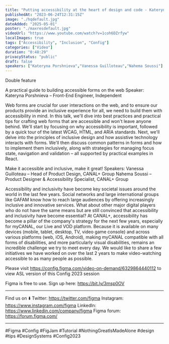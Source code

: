 ```yaml
---
title: "Putting accessibility at the heart of design and code - Kateryna P, Vanessa G, Nahema S(Config 2023)"
publishedAt: "2023-06-24T12:31:15Z"
image: "./hqdefault.jpg"
dateAdded: "2025-05-01"
poster: "./maxresdefault.jpg"
videoUrl: "https://www.youtube.com/watch?v=1coh6DZrfyw"
localImages: true
tags: ["Accessibility", "Inclusion", "Config"]
categories: ["Video"]
duration: "0:48:29"
privacyStatus: "public"
draft: false
speakers: ["Kateryna Porshnieva","Vanessa Guilloteau","Nahema Soussi"]
---
```

Double feature

A practical guide to building accessible forms on the web
Speaker: Kateryna Porshnieva – Front-End Engineer, Independent

Web forms are crucial for user interactions on the web, and to ensure our products provide an inclusive experience for all, we need to build them with accessibility in mind. In this talk, we'll dive into best practices and practical tips for crafting web forms that are accessible and won't leave anyone behind. We'll start by focusing on why accessibility is important, followed by a quick tour of the latest WCAG, HTML, and ARIA standards. Next, we'll delve into the principles of inclusive design and how assistive technology interacts with forms. We'll then discuss common patterns in forms and how to implement them inclusively, along with strategies for managing focus state, navigation and validation – all supported by practical examples in React.

Make it accessible and inclusive, make it great!
Speakers: 
Vanessa Guilloteau – Head of Product Design, CANAL+ Group
Nahema Soussi – Product Designer & Accessibility Specialist, CANAL+ Group

Accessibility and inclusivity have become key societal issues around the world in the last few years. Social networks and large international groups like GAFAM know how to reach large audiences by offering increasingly inclusive and innovative services. What about other major digital players who do not have the same means but are still convinced that accessibility and inclusivity have become essential? At CANAL+, accessibility has become a pillar of the company's strategy for the next few years, especially for myCANAL, our Live and VOD platform. Because it is available on many devices (mobile, tablet, desktop, TV, video game console) and across various platforms (web, iOS, Android), making myCANAL compatible with all forms of disabilities, and more particularly visual disabilities, remains an incredible challenge we try to meet every day. We would like to share a few initiatives we have worked on over the last 2 years to make video-watching accessible to as many people as possible.

Please visit https://config.figma.com/video-on-demand/6329864440112 to view ASL version of this Config 2023 session

Figma is free to use. Sign up here: https://bit.ly/3msp0OV


____________________________________________________

Find us on ⬇️
Twitter: https://twitter.com/figma
Instagram: https://www.instagram.com/figma
LinkedIn: https://www.linkedin.com/company/figma
Figma forum: https://forum.figma.com/

____________________________________________________


#Figma #Config #FigJam #Tutorial #NothingGreatIsMadeAlone #design #tips #DesignSystems #Config2023

